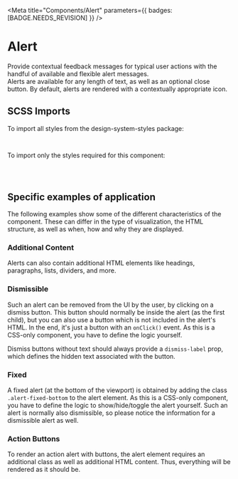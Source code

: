 

<Meta title="Components/Alert" parameters={{ badges: [BADGE.NEEDS_REVISION] }} />

# Alert

Provide contextual feedback messages for typical user actions with the handful of available and flexible alert messages.<br/>
Alerts are available for any length of text, as well as an optional close button.
By default, alerts are rendered with a contextually appropriate icon.

<Canvas of={AlertStories.Default} />
<Controls of={AlertStories.Default} />

## SCSS Imports

To import all styles from the design-system-styles package:

```scss
@use '@swisspost/design-system-styles/index.scss';
```

To import only the styles required for this component:

```scss
@use '@swisspost/design-system-styles/basics.scss';
@use '@swisspost/design-system-styles/components/alert.scss';
```

## Specific examples of application

The following examples show some of the different characteristics of the component. These can differ in the type of visualization, the HTML structure, as well as when, how and why they are displayed.

### Additional Content

Alerts can also contain additional HTML elements like headings, paragraphs, lists, dividers, and more.

<Canvas of={AlertStories.AdditionalContent} />

### Dismissible

Such an alert can be removed from the UI by the user, by clicking on a dismiss button.
This button should normally be inside the alert (as the first child), but you can also use a button which is not included in the alert's HTML.
In the end, it's just a button with an `onClick()` event. As this is a CSS-only component, you have to define the logic yourself.

Dismiss buttons without text should always provide a `dismiss-label` prop, which defines the hidden text associated with the button.

<Canvas of={AlertStories.Dismissible} />

### Fixed

A fixed alert (at the bottom of the viewport) is obtained by adding the class `.alert-fixed-bottom` to the alert element.
As this is a CSS-only component, you have to define the logic to show/hide/toggle the alert yourself.
Such an alert is normally also dismissible, so please notice the information for a dismissible alert as well.

<Canvas of={AlertStories.Fixed} />

### Action Buttons

To render an action alert with buttons, the alert element requires an additional class as well as additional HTML content. Thus, everything will be rendered as it should be.

<Canvas of={AlertStories.ActionButtons} />
